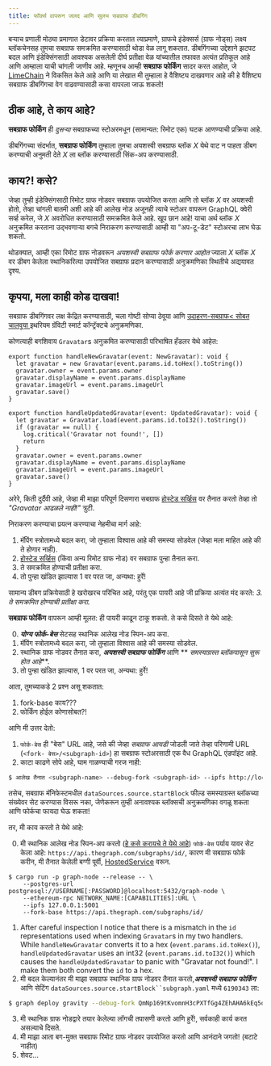 ```yaml
---
title: फॉर्क्स वापरून जलद आणि सुलभ सबग्राफ डीबगिंग
---
```


बर्‍याच प्रणाली मोठ्या प्रमाणात डेटावर प्रक्रिया करतात त्याप्रमाणे, ग्राफचे इंडेक्सर्स (ग्राफ नोड्स) लक्ष्य ब्लॉकचेनसह तुमचा सबग्राफ समक्रमित करण्यासाठी थोडा वेळ लागू शकतात. डीबगिंगच्या उद्देशाने झटपट बदल आणि इंडेक्सिंगसाठी आवश्यक असलेली दीर्घ प्रतीक्षा वेळ यांच्यातील तफावत अत्यंत प्रतिकूल आहे आणि आम्हाला याची चांगली जाणीव आहे. म्हणूनच आम्ही **सबग्राफ फोर्किंग** सादर करत आहोत, जे [LimeChain](https://limechain.tech/) ने विकसित केले आहे आणि या लेखात मी तुम्हाला हे वैशिष्ट्य दाखवणार आहे की हे वैशिष्ट्य सबग्राफ डीबगिंगचा वेग वाढवण्यासाठी कसा वापरला जाऊ शकतो!

## ठीक आहे, ते काय आहे?

**सबग्राफ फोर्किंग** ही _दुसऱ्या_ सबग्राफच्या स्टोअरमधून (सामान्यत: रिमोट एक) घटक आणण्याची प्रक्रिया आहे.

डीबगिंगच्या संदर्भात, **सबग्राफ फोर्किंग** तुम्हाला तुमचा अयशस्वी सबग्राफ ब्लॉक _X_ येथे वाट न पाहता डीबग करण्याची अनुमती देते _X_ ला ब्लॉक करण्यासाठी सिंक-अप करण्यासाठी.

## काय?! कसे?

जेव्हा तुम्ही इंडेक्सिंगसाठी रिमोट ग्राफ नोडवर सबग्राफ उपयोजित करता आणि तो ब्लॉक _X_ वर अयशस्वी होतो, तेव्हा चांगली बातमी अशी आहे की आलेख नोड अजूनही त्याचे स्टोअर वापरून GraphQL क्वेरी सर्व्ह करेल, जे _X_ अवरोधित करण्यासाठी समक्रमित केले आहे. खूप छान आहे! याचा अर्थ ब्लॉक _X_ अनुक्रमित करताना उद्भवणाऱ्या बगचे निराकरण करण्यासाठी आम्ही या "अप-टू-डेट" स्टोअरचा लाभ घेऊ शकतो.

थोडक्यात, आम्ही एका रिमोट ग्राफ नोडवरून _अयशस्वी सबग्राफ फोर्क करणार आहोत_ ज्याला *X* ब्लॉक _X_ वर डीबग केलेला स्थानिकरित्या उपयोजित सबग्राफ प्रदान करण्यासाठी अनुक्रमणिका स्थितीचे अद्ययावत दृश्य.

## कृपया, मला काही कोड दाखवा!

सबग्राफ डीबगिंगवर लक्ष केंद्रित करण्यासाठी, चला गोष्टी सोप्या ठेवूया आणि [उदाहरण-सबग्राफ< सोबत चालवूया ](https://github.com/graphprotocol/graph-tooling/tree/main/examples/ethereum-gravatar) इथरियम ग्रॅविटी स्मार्ट कॉन्ट्रॅक्टचे अनुक्रमणिका.

कोणत्याही बगशिवाय `Gravatar`s अनुक्रमित करण्यासाठी परिभाषित हँडलर येथे आहेत:

```tsx
export function handleNewGravatar(event: NewGravatar): void {
  let gravatar = new Gravatar(event.params.id.toHex().toString())
  gravatar.owner = event.params.owner
  gravatar.displayName = event.params.displayName
  gravatar.imageUrl = event.params.imageUrl
  gravatar.save()
}

export function handleUpdatedGravatar(event: UpdatedGravatar): void {
  let gravatar = Gravatar.load(event.params.id.toI32().toString())
  if (gravatar == null) {
    log.critical('Gravatar not found!', [])
    return
  }
  gravatar.owner = event.params.owner
  gravatar.displayName = event.params.displayName
  gravatar.imageUrl = event.params.imageUrl
  gravatar.save()
}
```

अरेरे, किती दुर्दैवी आहे, जेव्हा मी माझा परिपूर्ण दिसणारा सबग्राफ [होस्टेड सर्व्हिस](https://thegraph.com/hosted-service/) वर तैनात करतो तेव्हा तो *"Gravatar आढळले नाही!"* त्रुटी.

निराकरण करण्याचा प्रयत्न करण्याचा नेहमीचा मार्ग आहे:

1. मॅपिंग स्त्रोतामध्ये बदल करा, जो तुम्हाला विश्वास आहे की समस्या सोडवेल (जेव्हा मला माहित आहे की ते होणार नाही).
2. [होस्टेड सर्व्हिस](https://thegraph.com/hosted-service/) (किंवा अन्य रिमोट ग्राफ नोड) वर सबग्राफ पुन्हा तैनात करा.
3. ते समक्रमित होण्याची प्रतीक्षा करा.
4. तो पुन्हा खंडित झाल्यास 1 वर परत जा, अन्यथा: हुर्रे!

सामान्य डीबग प्रक्रियेसाठी हे खरोखरच परिचित आहे, परंतु एक पायरी आहे जी प्रक्रिया अत्यंत मंद करते: _3. ते समक्रमित होण्याची प्रतीक्षा करा._

**सबग्राफ फोर्किंग** वापरून आम्ही मूलत: ही पायरी काढून टाकू शकतो. ते कसे दिसते ते येथे आहे:

0. **_योग्य फोर्क-बेस_** सेटसह स्थानिक आलेख नोड स्पिन-अप करा.
1. मॅपिंग स्त्रोतामध्ये बदल करा, जो तुम्हाला विश्वास आहे की समस्या सोडवेल.
2. स्थानिक ग्राफ नोडवर तैनात करा, **_अयशस्वी सबग्राफ फोर्किंग_** आणि ** _समस्याग्रस्त ब्लॉकपासून सुरू होत आहे_**.
3. तो पुन्हा खंडित झाल्यास, 1 वर परत जा, अन्यथा: हुर्रे!

आता, तुमच्याकडे 2 प्रश्न असू शकतात:

1. fork-base काय???
2. फोर्किंग होईल कोणासोबत?!

आणि मी उत्तर देतो:

1. `फोर्क-बेस` ही "बेस" URL आहे, जसे की जेव्हा _सबग्राफ आयडी_ जोडली जाते तेव्हा परिणामी URL (`<fork- बेस>/<subgraph-id>`) हा सबग्राफ स्टोअरसाठी एक वैध GraphQL एंडपॉइंट आहे.
2. काटा काढणे सोपे आहे, घाम गाळण्याची गरज नाही:

```bash
$ आलेख तैनात <subgraph-name> --debug-fork <subgraph-id> --ipfs http://localhost:5001 --node http://localhost:8020
```

तसेच, सबग्राफ मॅनिफेस्टमधील `dataSources.source.startBlock` फील्ड समस्याग्रस्त ब्लॉकच्या संख्येवर सेट करण्यास विसरू नका, जेणेकरून तुम्ही अनावश्यक ब्लॉक्सची अनुक्रमणिका वगळू शकता आणि फोर्कचा फायदा घेऊ शकता!

तर, मी काय करतो ते येथे आहे:

0. मी स्थानिक आलेख नोड स्पिन-अप करतो ([हे कसे करायचे ते येथे आहे](https://github.com/graphprotocol/graph-node#running-a-local-graph-node)) `फोर्क-बेस` पर्याय यावर सेट केला आहे: `https://api.thegraph.com/subgraphs/id/`, कारण मी सबग्राफ फोर्क करीन, मी तैनात केलेली बग्गी पूर्वी, [HostedService](https://thegraph.com/hosted-service/) वरून.

```
$ cargo run -p graph-node --release -- \
    --postgres-url postgresql://USERNAME[:PASSWORD]@localhost:5432/graph-node \
    --ethereum-rpc NETWORK_NAME:[CAPABILITIES]:URL \
    --ipfs 127.0.0.1:5001
    --fork-base https://api.thegraph.com/subgraphs/id/
```

1. After careful inspection I notice that there is a mismatch in the `id` representations used when indexing `Gravatar`s in my two handlers. While `handleNewGravatar` converts it to a hex (`event.params.id.toHex()`), `handleUpdatedGravatar` uses an int32 (`event.params.id.toI32()`) which causes the `handleUpdatedGravatar` to panic with "Gravatar not found!". I make them both convert the `id` to a hex.
2. मी बदल केल्यानंतर मी माझा सबग्राफ स्थानिक ग्राफ नोडवर तैनात करतो,**_अयशस्वी सबग्राफ फोर्किंग_** आणि सेटिंग `dataSources.source.startBlock``subgraph.yaml` मध्ये `6190343` ला:

```bash
$ graph deploy gravity --debug-fork QmNp169tKvomnH3cPXTfGg4ZEhAHA6kEq5oy1XDqAxqHmW --ipfs http://localhost:5001 --node http://localhost:8020
```

3. मी स्थानिक ग्राफ नोडद्वारे तयार केलेल्या लॉगची तपासणी करतो आणि हुर्रे!, सर्वकाही कार्य करत असल्याचे दिसते.
4. मी माझा आता बग-मुक्त सबग्राफ रिमोट ग्राफ नोडवर उपयोजित करतो आणि आनंदाने जगतो! (बटाटे नाहीत)
5. शेवट...
